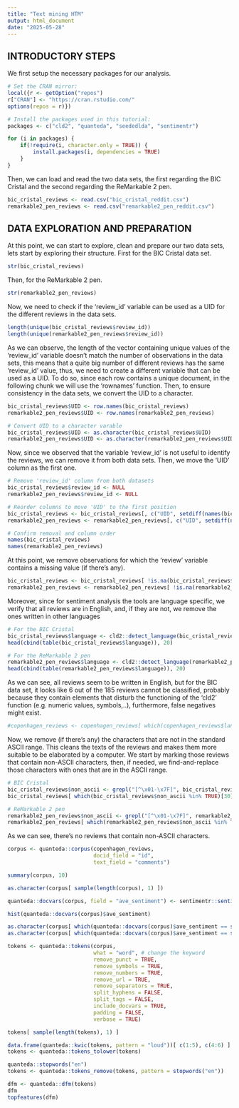 ```yaml
---
title: "Text mining HTM"
output: html_document
date: "2025-05-28"
---
```


## INTRODUCTORY STEPS

We first setup the necessary packages for our analysis.
```r
# Set the CRAN mirror:
local({r <- getOption("repos")
r["CRAN"] <- "https://cran.rstudio.com/"
options(repos = r)})

# Install the packages used in this tutorial:
packages <- c("cld2", "quanteda", "seededlda", "sentimentr")

for (i in packages) {
    if(!require(i, character.only = TRUE)) {
        install.packages(i, dependencies = TRUE)
    }
}
```

Then, we can load and read the two data sets, the first regarding the BIC Cristal and the second regarding the ReMarkable 2 pen.
```r
bic_cristal_reviews <- read.csv("bic_cristal_reddit.csv")
remarkable2_pen_reviews <- read.csv("remarkable2_pen_reddit.csv")
```


## DATA EXPLORATION AND PREPARATION

At this point, we can start to explore, clean and prepare our two data sets, lets start by exploring their structure. First for the BIC Cristal data set.
```r
str(bic_cristal_reviews)
```
Then, for the ReMarkable 2 pen.
```r
str(remarkable2_pen_reviews)
```

Now, we need to check if the 'review_id' variable can be used as a UID for the different reviews in the data sets.
```r
length(unique(bic_cristal_reviews$review_id))
length(unique(remarkable2_pen_reviews$review_id))
```

As we can observe, the length of the vector containing unique values of the 'review_id' variable doesn't match the number of observations in the data sets, this means that a quite big number of different reviews has the same 'review_id' value, thus, we need to create a different variable that can be used as a UID. To do so, since each row contains a unique document, in the following chunk we will use the 'rownames' function. Then, to ensure consistency in the data sets, we convert the UID to a character.
```r
bic_cristal_reviews$UID <- row.names(bic_cristal_reviews)
remarkable2_pen_reviews$UID <- row.names(remarkable2_pen_reviews)

# Convert UID to a character varable
bic_cristal_reviews$UID <- as.character(bic_cristal_reviews$UID)
remarkable2_pen_reviews$UID <- as.character(remarkable2_pen_reviews$UID)
```

Now, since we observed that the variable 'review_id' is not useful to identify the reviews, we can remove it from both data sets. Then, we move the 'UID' column as the first one.
```r
# Remove 'review_id' column from both datasets
bic_cristal_reviews$review_id <- NULL
remarkable2_pen_reviews$review_id <- NULL

# Reorder columns to move 'UID' to the first position
bic_cristal_reviews <- bic_cristal_reviews[, c("UID", setdiff(names(bic_cristal_reviews), "UID"))]
remarkable2_pen_reviews <- remarkable2_pen_reviews[, c("UID", setdiff(names(remarkable2_pen_reviews), "UID"))]

# Confirm removal and column order
names(bic_cristal_reviews)
names(remarkable2_pen_reviews)
```

At this point, we remove observations for which the 'review' variable contains a missing value (if there's any).
```r
bic_cristal_reviews <- bic_cristal_reviews[ !is.na(bic_cristal_reviews$review), ]
remarkable2_pen_reviews <- remarkable2_pen_reviews[ !is.na(remarkable2_pen_reviews$review), ]
```

Moreover, since for sentiment analysis the tools are language specific, we verify that all reviews are in English, and, if they are not, we remove the ones written in other languages
```r
# For the BIC Cristal
bic_cristal_reviews$language <- cld2::detect_language(bic_cristal_reviews$review)
head(cbind(table(bic_cristal_reviews$language)), 20)

# For the ReMarkable 2 pen
remarkable2_pen_reviews$language <- cld2::detect_language(remarkable2_pen_reviews$review)
head(cbind(table(remarkable2_pen_reviews$language)), 20)
```

As we can see, all reviews seem to be written in English, but for the BIC data set, it looks like 6 out of the 185 reviews cannot be classified, probably because they contain elements that disturb the functioning of the 'cld2' function (e.g. numeric values, symbols,..), furthermore, false negatives might exist.
```r
#copenhagen_reviews <- copenhagen_reviews[ which(copenhagen_reviews$language %in% "en"), ] #since all reviews are in english, we can avoid this i think
```

Now, we remove (if there's any) the characters that are not in the standard ASCII range. This cleans the texts of the reviews and makes them more suitable to be elaborated by a computer. We start by marking those reviews that contain non-ASCII characters, then, if needed, we find-and-replace those characters with ones that are in the ASCII range.
```r
# BIC Cristal
bic_cristal_reviews$non_ascii <- grepl("[^\x01-\x7F]", bic_cristal_reviews$review) # Mark reviews of interest  
bic_cristal_reviews[ which(bic_cristal_reviews$non_ascii %in% TRUE)[30], ]$review

# ReMarkable 2 pen
remarkable2_pen_reviews$non_ascii <- grepl("[^\x01-\x7F]", remarkable2_pen_reviews$review) # Mark reviews of interest  
remarkable2_pen_reviews[ which(remarkable2_pen_reviews$non_ascii %in% TRUE)[30], ]$review
```

As we can see, there's no reviews that contain non-ASCII characters.



```r
corpus <- quanteda::corpus(copenhagen_reviews, 
                           docid_field = "id",
                           text_field = "comments")

summary(corpus, 10)

```

```r
as.character(corpus[ sample(length(corpus), 1) ])
```

```r
quanteda::docvars(corpus, field = "ave_sentiment") <- sentimentr::sentiment_by(sentimentr::get_sentences(corpus))$ave_sentiment
```

```r
hist(quanteda::docvars(corpus)$ave_sentiment)
```

```r
as.character(corpus[ which(quanteda::docvars(corpus)$ave_sentiment == summary(quanteda::docvars(corpus)$ave_sentiment)[1]), ])
as.character(corpus[ which(quanteda::docvars(corpus)$ave_sentiment == summary(quanteda::docvars(corpus)$ave_sentiment)[6]), ])
```

```r
tokens <- quanteda::tokens(corpus, 
                           what = "word", # change the keyword
                           remove_punct = TRUE,
                           remove_symbols = TRUE,
                           remove_numbers = TRUE,
                           remove_url = TRUE,
                           remove_separators = TRUE,
                           split_hyphens = FALSE,
                           split_tags = FALSE,
                           include_docvars = TRUE,
                           padding = FALSE,
                           verbose = TRUE)
```

```r
tokens[ sample(length(tokens), 1) ]
```

```r
data.frame(quanteda::kwic(tokens, pattern = "loud"))[ c(1:5), c(4:6) ] #Change the word loud
tokens <- quanteda::tokens_tolower(tokens)
```

```r
quanteda::stopwords("en")
tokens <- quanteda::tokens_remove(tokens, pattern = stopwords("en"))
```

```r
dfm <- quanteda::dfm(tokens)
dfm
topfeatures(dfm)
```


